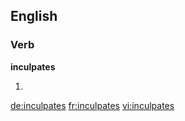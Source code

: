 ==English==

===Verb===
'''inculpates'''

# {{third-person singular of|inculpate}}

[[de:inculpates]]
[[fr:inculpates]]
[[vi:inculpates]]